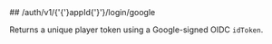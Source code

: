 
<MethodPill method="post" />
## /auth/v1/{'{'}appId{'}'}/login/google

Returns a unique player token using a Google-signed OIDC `idToken`.